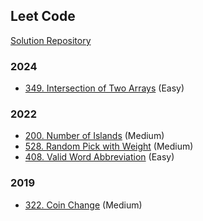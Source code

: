 ## Leet Code

[Solution Repository](https://github.com/doocs/leetcode/tree/main/solution)

### 2024 {-}

 - [349. Intersection of Two Arrays](https://leetcode.com/problems/intersection-of-two-arrays/description/) (Easy)

### 2022 {-}

 - [200. Number of Islands](https://leetcode.com/problems/number-of-islands/description/) (Medium)
 - [528. Random Pick with Weight](https://leetcode.com/problems/random-pick-with-weight/description/) (Medium)
 - [408. Valid Word Abbreviation](https://leetcode.com/problems/valid-word-abbreviation/description/) (Easy)

### 2019 {-}

 - [322. Coin Change](https://leetcode.com/problems/coin-change/description/) (Medium)


